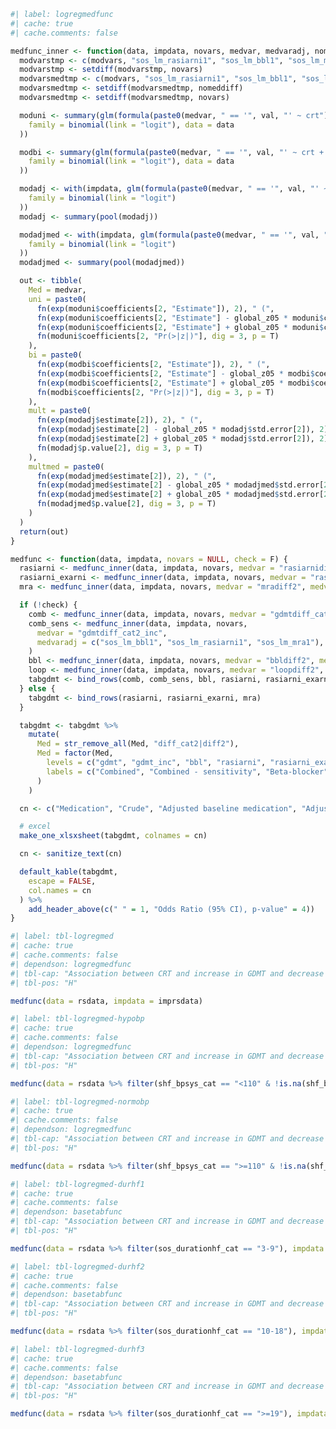 ```r
#| label: logregmedfunc
#| cache: true
#| cache.comments: false

medfunc_inner <- function(data, impdata, novars, medvar, medvaradj, nomeddiff, val = "Increase") {
  modvarstmp <- c(modvars, "sos_lm_rasiarni1", "sos_lm_bbl1", "sos_lm_mra1", "sos_lm_loop1")
  modvarstmp <- setdiff(modvarstmp, novars)
  modvarsmedtmp <- c(modvars, "sos_lm_rasiarni1", "sos_lm_bbl1", "sos_lm_mra1", "sos_lm_loop1", "bbldiff2", "rasiarnidiff2", "mradiff2", "loopdiff2")
  modvarsmedtmp <- setdiff(modvarsmedtmp, nomeddiff)
  modvarsmedtmp <- setdiff(modvarsmedtmp, novars)

  moduni <- summary(glm(formula(paste0(medvar, " == '", val, "' ~ crt")),
    family = binomial(link = "logit"), data = data
  ))

  modbi <- summary(glm(formula(paste0(medvar, " == '", val, "' ~ crt + ", paste(medvaradj, collapse = " + "))),
    family = binomial(link = "logit"), data = data
  ))

  modadj <- with(impdata, glm(formula(paste0(medvar, " == '", val, "' ~ crt + ", paste(modvarstmp, collapse = " + "))),
    family = binomial(link = "logit")
  ))
  modadj <- summary(pool(modadj))

  modadjmed <- with(impdata, glm(formula(paste0(medvar, " == '", val, "' ~ crt + ", paste(modvarsmedtmp, collapse = " + "))),
    family = binomial(link = "logit")
  ))
  modadjmed <- summary(pool(modadjmed))

  out <- tibble(
    Med = medvar,
    uni = paste0(
      fn(exp(moduni$coefficients[2, "Estimate"]), 2), " (",
      fn(exp(moduni$coefficients[2, "Estimate"] - global_z05 * moduni$coefficients[2, "Std. Error"]), 2), "-",
      fn(exp(moduni$coefficients[2, "Estimate"] + global_z05 * moduni$coefficients[2, "Std. Error"]), 2), "), ",
      fn(moduni$coefficients[2, "Pr(>|z|)"], dig = 3, p = T)
    ),
    bi = paste0(
      fn(exp(modbi$coefficients[2, "Estimate"]), 2), " (",
      fn(exp(modbi$coefficients[2, "Estimate"] - global_z05 * modbi$coefficients[2, "Std. Error"]), 2), "-",
      fn(exp(modbi$coefficients[2, "Estimate"] + global_z05 * modbi$coefficients[2, "Std. Error"]), 2), "), ",
      fn(modbi$coefficients[2, "Pr(>|z|)"], dig = 3, p = T)
    ),
    mult = paste0(
      fn(exp(modadj$estimate[2]), 2), " (",
      fn(exp(modadj$estimate[2] - global_z05 * modadj$std.error[2]), 2), "-",
      fn(exp(modadj$estimate[2] + global_z05 * modadj$std.error[2]), 2), "), ",
      fn(modadj$p.value[2], dig = 3, p = T)
    ),
    multmed = paste0(
      fn(exp(modadjmed$estimate[2]), 2), " (",
      fn(exp(modadjmed$estimate[2] - global_z05 * modadjmed$std.error[2]), 2), "-",
      fn(exp(modadjmed$estimate[2] + global_z05 * modadjmed$std.error[2]), 2), "), ",
      fn(modadjmed$p.value[2], dig = 3, p = T)
    )
  )
  return(out)
}

medfunc <- function(data, impdata, novars = NULL, check = F) {
  rasiarni <- medfunc_inner(data, impdata, novars, medvar = "rasiarnidiff2", medvaradj = "sos_lm_rasiarni1", nomeddiff = c("rasiarnidiff2"))
  rasiarni_exarni <- medfunc_inner(data, impdata, novars, medvar = "rasiarnidiff2_exarni", medvaradj = "sos_lm_rasiarni1", nomeddiff = c("rasiarnidiff2"))
  mra <- medfunc_inner(data, impdata, novars, medvar = "mradiff2", medvaradj = "sos_lm_mra1", nomeddiff = c("mradiff2"))

  if (!check) {
    comb <- medfunc_inner(data, impdata, novars, medvar = "gdmtdiff_cat2", medvaradj = c("sos_lm_bbl1", "sos_lm_rasiarni1", "sos_lm_mra1"), nomeddiff = c("bbldiff2", "rasiarnidiff2", "mradiff2", "loopdiff2"))
    comb_sens <- medfunc_inner(data, impdata, novars,
      medvar = "gdmtdiff_cat2_inc",
      medvaradj = c("sos_lm_bbl1", "sos_lm_rasiarni1", "sos_lm_mra1"), nomeddiff = c("bbldiff2", "rasiarnidiff2", "mradiff2", "loopdiff2")
    )
    bbl <- medfunc_inner(data, impdata, novars, medvar = "bbldiff2", medvaradj = "sos_lm_bbl1", nomeddiff = c("bbldiff2"))
    loop <- medfunc_inner(data, impdata, novars, medvar = "loopdiff2", medvaradj = "sos_lm_loop1", nomeddiff = c("loopdiff2"), val = "Decrease")
    tabgdmt <- bind_rows(comb, comb_sens, bbl, rasiarni, rasiarni_exarni, mra, loop)
  } else {
    tabgdmt <- bind_rows(rasiarni, rasiarni_exarni, mra)
  }

  tabgdmt <- tabgdmt %>%
    mutate(
      Med = str_remove_all(Med, "diff_cat2|diff2"),
      Med = factor(Med,
        levels = c("gdmt", "gdmt_inc", "bbl", "rasiarni", "rasiarni_exarni", "mra", "loop"),
        labels = c("Combined", "Combined - sensitivity", "Beta-blocker", "ACEi/ARB/ARNi", "ACEi/ARB", "MRA", "Loop diuretic")
      )
    )

  cn <- c("Medication", "Crude", "Adjusted baseline medication", "Adjusted baseline", "Adjusted baseline + change in medications")

  # excel
  make_one_xlsxsheet(tabgdmt, colnames = cn)

  cn <- sanitize_text(cn)

  default_kable(tabgdmt,
    escape = FALSE,
    col.names = cn
  ) %>%
    add_header_above(c(" " = 1, "Odds Ratio (95% CI), p-value" = 4))
}
```

```r
#| label: tbl-logregmed
#| cache: true
#| cache.comments: false
#| dependson: logregmedfunc
#| tbl-cap: "Association between CRT and increase in GDMT and decrease in loop diuretic"
#| tbl-pos: "H"

medfunc(data = rsdata, impdata = imprsdata)
```

```r
#| label: tbl-logregmed-hypobp
#| cache: true
#| cache.comments: false
#| dependson: logregmedfunc
#| tbl-cap: "Association between CRT and increase in GDMT and decrease in loop diuretic - systolic blood pressure < 110 (mmHg)"
#| tbl-pos: "H"

medfunc(data = rsdata %>% filter(shf_bpsys_cat == "<110" & !is.na(shf_bpsys_cat)), impdata = imprsdatahypo, novars = "shf_bpsys_cat")
```

```r
#| label: tbl-logregmed-normobp
#| cache: true
#| cache.comments: false
#| dependson: logregmedfunc
#| tbl-cap: "Association between CRT and increase in GDMT and decrease in loop diuretic - systolic blood pressure >= 110 (mmHg)"
#| tbl-pos: "H"

medfunc(data = rsdata %>% filter(shf_bpsys_cat == ">=110" & !is.na(shf_bpsys_cat)), impdata = imprsdatanormo, novars = "shf_bpsys_cat")
```

```r
#| label: tbl-logregmed-durhf1
#| cache: true
#| cache.comments: false
#| dependson: basetabfunc
#| tbl-cap: "Association between CRT and increase in GDMT and decrease in loop diuretic - duration of HF 3-9 (months)"
#| tbl-pos: "H"

medfunc(data = rsdata %>% filter(sos_durationhf_cat == "3-9"), impdata = imprsdatadurhf1, novars = c("sos_durationhf_cat"))
```

```r
#| label: tbl-logregmed-durhf2
#| cache: true
#| cache.comments: false
#| dependson: basetabfunc
#| tbl-cap: "Association between CRT and increase in GDMT and decrease in loop diuretic - duration of HF 10-18 (months)"
#| tbl-pos: "H"

medfunc(data = rsdata %>% filter(sos_durationhf_cat == "10-18"), impdata = imprsdatadurhf2, novars = c("sos_durationhf_cat"))
```

```r
#| label: tbl-logregmed-durhf3
#| cache: true
#| cache.comments: false
#| dependson: basetabfunc
#| tbl-cap: "Association between CRT and increase in GDMT and decrease in loop diuretic - duration of HF >= 19 (months)"
#| tbl-pos: "H"

medfunc(data = rsdata %>% filter(sos_durationhf_cat == ">=19"), impdata = imprsdatadurhf3, novars = c("sos_durationhf_cat"))
```
